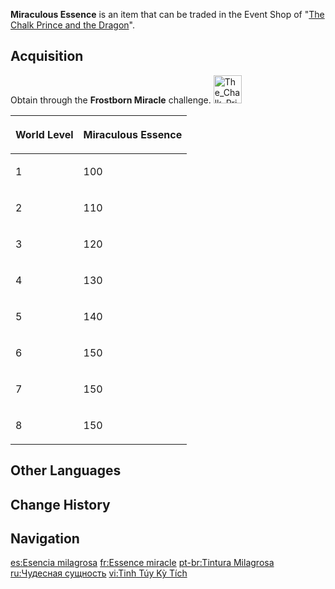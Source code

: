 {{Item Infobox
|id           = 000113
|image        = Item Miraculous Essence.png
|type         = Event Items
|group        = Event Currencies
|event        = The Chalk Prince and the Dragon
|eventNote    = Act IV
|quality      = 4
|description  = A wondrous energy capable of reviving and mutating a withered Cryo Regisvine. Can be exchanged for invaluable treasure during the event "[[The Chalk Prince and the Dragon]]."
|source1      = In [[The Chalk Prince and the Dragon]] event Act IV.
}}
{{See also|Glimmering Essence|Warm Essence}}
'''Miraculous Essence''' is an item that can be traded in the Event Shop of "[[The Chalk Prince and the Dragon]]".

==Acquisition==
Obtain {{Item|Miraculous Essence|30}} through the '''Frostborn Miracle''' challenge. [[File:The Chalk Prince and the Dragon Frostborn Miracle Icon.png|45px]]
{| class="wikitable align-center"
|+
!World Level !! Miraculous Essence
|-
|1||100
|-
|2||110
|-
|3||120
|-
|4||130
|-
|5||140
|-
|6||150
|-
|7||150
|-
|8||150
|}

==Other Languages==
{{Other Languages
|en      = Miraculous Essence
|zhs     = 奇迹精粹
|zhs_rm  = Qíjī Jīngcuì
|zht     = 奇蹟精粹
|zht_rm  = Qíjī Jīngcuì
|zh_tl   = Miracle Essence
|ja      = 奇跡エッセンス
|ja_rm   = Kiseki Essensu
|ja_tl   = Miracle Essence
|ko      = 기적의 정수
|ko_rm   = Gijeok-ui Jeongsu
|ko_tl   = Miracle Essence
|es      = Esencia milagrosa
|es_tl   = Miraculous Essence
|fr      = Essence miracle
|fr_tl   = Miracle Essence
|ru      = Чудесная сущность
|ru_tl   = Miraculous Essence
|th      = Miraculous Essence
|vi      = Tinh Túy Kỳ Tích
|vi_tl   = 
|de      = Wundertinktur
|de_tl   = Miracle Tincture
|id      = Miraculous Essence
|pt      = Tintura Milagrosa
|pt_tl   = 
}}

==Change History==
{{Change History|1.2}}

==Navigation==
{{Precious Navbox|Currency}}

[[es:Esencia milagrosa]]
[[fr:Essence miracle]]
[[pt-br:Tintura Milagrosa]]
[[ru:Чудесная сущность]]
[[vi:Tinh Túy Kỳ Tích]]